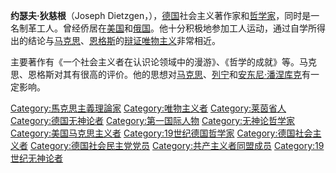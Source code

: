 {{Unreferenced|time=2020-10-31T05:13:19+00:00}}
'''约瑟夫·狄慈根'''（Joseph Dietzgen，{{bd|1828年||1888年|catIdx=D}}），[[德国|德国]]社会主义著作家和[[哲学家|哲学家]]，同时是一名制革工人。曾经侨居在[[美国|美国]]和[[俄国|俄国]]。他十分积极地参加工人运动，通过自学所得出的结论与[[马克思|马克思]]、[[恩格斯|恩格斯]]的[[辩证唯物主义|辩证唯物主义]]非常相近。

主要著作有《一个社会主义者在认识论领域中的漫游》、《哲学的成就》等。马克思、恩格斯对其有很高的评价。他的思想对[[马克思|马克思]]、[[列宁|列宁]]和[[安东尼·潘涅库克|安东尼·潘涅库克]]有一定影响。

{{wikiquote}}

{{Authority control}}
[[Category:馬克思主義理論家|Category:馬克思主義理論家]]
[[Category:唯物主义者|Category:唯物主义者]]
[[Category:莱茵省人|Category:莱茵省人]]
[[Category:德国无神论者|Category:德国无神论者]]
[[Category:第一国际人物|Category:第一国际人物]]
[[Category:无神论哲学家|Category:无神论哲学家]]
[[Category:美国马克思主义者|Category:美国马克思主义者]]
[[Category:19世纪德国哲学家|Category:19世纪德国哲学家]]
[[Category:德国社会主义者|Category:德国社会主义者]]
[[Category:德国社会民主党党员|Category:德国社会民主党党员]]
[[Category:共产主义者同盟成员|Category:共产主义者同盟成员]]
[[Category:19世纪无神论者|Category:19世纪无神论者]]